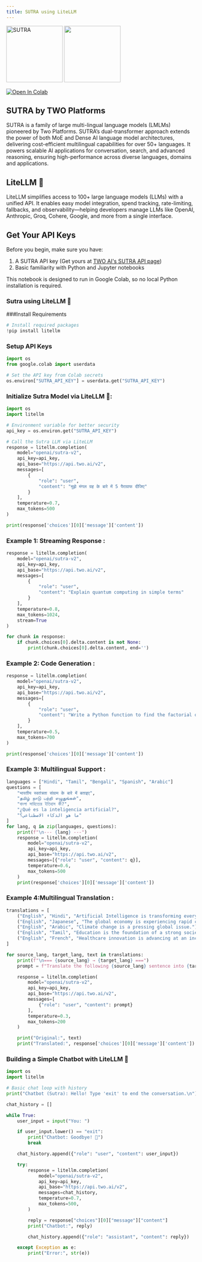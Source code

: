 ```yaml
---
title: SUTRA using LiteLLM
---
```


<div style={{ display: "flex", alignItems: "center", gap: "40px" }}>
  <img src="/sutra.png" width="150" alt="SUTRA" />
  <img
    src="https://pbs.twimg.com/profile_images/1783589223406415872/3KMxGGrF_400x400.jpg"
    width="150"
  />
</div>

[![Open In Colab](https://colab.research.google.com/assets/colab-badge.svg)](https://colab.research.google.com/drive/1GXzlWhayCSxjdvLXHvO9otT7LW3tuNvk?usp=sharing)

## SUTRA by TWO Platforms

SUTRA is a family of large multi-lingual language models (LMLMs) pioneered by Two Platforms. SUTRA’s dual-transformer approach extends the power of both MoE and Dense AI language model architectures, delivering cost-efficient multilingual capabilities for over 50+ languages. It powers scalable AI applications for conversation, search, and advanced reasoning, ensuring high-performance across diverse languages, domains and applications.

## LiteLLM 🚅

LiteLLM simplifies access to 100+ large language models (LLMs) with a unified API. It enables easy model integration, spend tracking, rate-limiting, fallbacks, and observability—helping developers manage LLMs like OpenAI, Anthropic, Groq, Cohere, Google, and more from a single interface.

## Get Your API Keys

Before you begin, make sure you have:

1.  A SUTRA API key (Get yours at [TWO AI's SUTRA API
    page](https://www.two.ai/sutra/api))
2.  Basic familiarity with Python and Jupyter notebooks

This notebook is designed to run in Google Colab, so no local Python
installation is required.

### Sutra using LiteLLM 🚅

###Install Requirements

```python
# Install required packages
!pip install litellm
```

### Setup API Keys

```python
import os
from google.colab import userdata

# Set the API key from Colab secrets
os.environ["SUTRA_API_KEY"] = userdata.get("SUTRA_API_KEY")
```

### Initialize Sutra Model via LiteLLM 🚅:

```python
import os
import litellm

# Environment variable for better security
api_key = os.environ.get("SUTRA_API_KEY")

# Call the Sutra LLM via LiteLLM
response = litellm.completion(
    model="openai/sutra-v2",
    api_key=api_key,
    api_base="https://api.two.ai/v2",
    messages=[
        {
            "role": "user",
            "content": "मुझे मंगल ग्रह के बारे में 5 पैराग्राफ दीजिए"
        }
    ],
    temperature=0.7,
    max_tokens=500
)

print(response['choices'][0]['message']['content'])
```

### Example 1: Streaming Response :

```python
response = litellm.completion(
    model="openai/sutra-v2",
    api_key=api_key,
    api_base="https://api.two.ai/v2",
    messages=[
        {
            "role": "user",
            "content": "Explain quantum computing in simple terms"
        }
    ],
    temperature=0.8,
    max_tokens=1024,
    stream=True
)

for chunk in response:
    if chunk.choices[0].delta.content is not None:
        print(chunk.choices[0].delta.content, end='')
```

### Example 2: Code Generation :

```python
response = litellm.completion(
    model="openai/sutra-v2",
    api_key=api_key,
    api_base="https://api.two.ai/v2",
    messages=[
        {
            "role": "user",
            "content": "Write a Python function to find the factorial of a number using recursion"
        }
    ],
    temperature=0.5,
    max_tokens=700
)

print(response['choices'][0]['message']['content'])
```

### Example 3: Multilingual Support :

```python
languages = ["Hindi", "Tamil", "Bengali", "Spanish", "Arabic"]
questions = [
    "भारतीय स्वतंत्रता संग्राम के बारे में बताइए",
    "தமிழ் நாடு பற்றி எழுதுங்கள்",
    "বাংলা সাহিত্যের ইতিহাস কী?",
    "¿Qué es la inteligencia artificial?",
    "ما هو الذكاء الاصطناعي؟"
]
for lang, q in zip(languages, questions):
    print(f"\n--- {lang} ---")
    response = litellm.completion(
        model="openai/sutra-v2",
        api_key=api_key,
        api_base="https://api.two.ai/v2",
        messages=[{"role": "user", "content": q}],
        temperature=0.6,
        max_tokens=500
    )
    print(response['choices'][0]['message']['content'])
```

### Example 4:Multilingual Translation :

```python
translations = [
    ("English", "Hindi", "Artificial Intelligence is transforming every industry."),
    ("English", "Japanese", "The global economy is experiencing rapid changes."),
    ("English", "Arabic", "Climate change is a pressing global issue."),
    ("English", "Tamil", "Education is the foundation of a strong society."),
    ("English", "French", "Healthcare innovation is advancing at an incredible pace.")
]

for source_lang, target_lang, text in translations:
    print(f"\n=== {source_lang} → {target_lang} ===")
    prompt = f"Translate the following {source_lang} sentence into {target_lang}:\n\n{text}"

    response = litellm.completion(
        model="openai/sutra-v2",
        api_key=api_key,
        api_base="https://api.two.ai/v2",
        messages=[
            {"role": "user", "content": prompt}
        ],
        temperature=0.3,
        max_tokens=200
    )

    print("Original:", text)
    print("Translated:", response['choices'][0]['message']['content'])
```

### Building a Simple Chatbot with LiteLLM 🚅

```python
import os
import litellm

# Basic chat loop with history
print("Chatbot (Sutra): Hello! Type 'exit' to end the conversation.\n")

chat_history = []

while True:
    user_input = input("You: ")

    if user_input.lower() == "exit":
        print("Chatbot: Goodbye! 👋")
        break

    chat_history.append({"role": "user", "content": user_input})

    try:
        response = litellm.completion(
            model="openai/sutra-v2",
            api_key=api_key,
            api_base="https://api.two.ai/v2",
            messages=chat_history,
            temperature=0.7,
            max_tokens=500,
        )

        reply = response["choices"][0]["message"]["content"]
        print("Chatbot:", reply)

        chat_history.append({"role": "assistant", "content": reply})

    except Exception as e:
        print("Error:", str(e))
```
